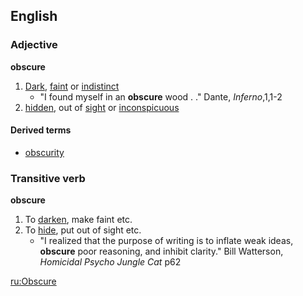 ==English==
===Adjective===
'''obscure'''

#[[Dark]], [[faint]] or [[indistinct]]
#* "I found myself in an '''obscure''' wood . ." Dante, ''Inferno'',1,1-2
#[[hidden]], out of [[sight]] or [[inconspicuous]]

====Derived terms====
*[[obscurity]]

===Transitive verb===
'''obscure'''

#To [[darken]], make faint etc.
#To [[hide]], put out of sight etc.
#* "I realized that the purpose of writing is to inflate weak ideas, '''obscure''' poor reasoning, and inhibit clarity." Bill Watterson, ''Homicidal Psycho Jungle Cat'' p62

[[ru:Obscure]]